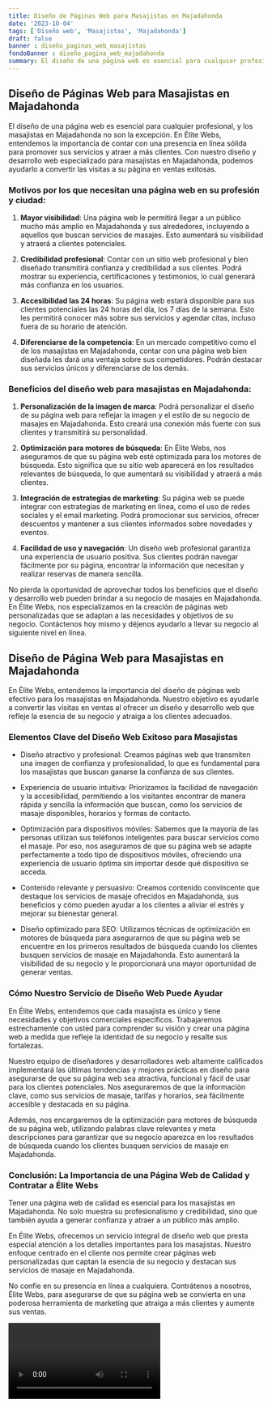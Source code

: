 ```yaml
---
title: Diseño de Páginas Web para Masajistas en Majadahonda
date: '2023-10-04'
tags: ['Diseño web', 'Masajistas', 'Majadahonda']
draft: false
banner : diseño_paginas_web_masajistas
fondoBanner : diseño_pagina_web_majadahonda
summary: El diseño de una página web es esencial para cualquier profesional, y los masajistas en Majadahonda no son la excepción. En Élite Webs, entendemos la importancia de contar con una presencia en línea sólida para promover sus servicios y atraer a más clientes. Con nuestro diseño y desarrollo web especializado para masajistas en Majadahonda, podemos ayudarlo a convertir las visitas a su página en ventas exitosas.
---
```


## Diseño de Páginas Web para Masajistas en Majadahonda

El diseño de una página web es esencial para cualquier profesional, y los masajistas en Majadahonda no son la excepción. En Élite Webs, entendemos la importancia de contar con una presencia en línea sólida para promover sus servicios y atraer a más clientes. Con nuestro diseño y desarrollo web especializado para masajistas en Majadahonda, podemos ayudarlo a convertir las visitas a su página en ventas exitosas.

### Motivos por los que necesitan una página web en su profesión y ciudad:

1. **Mayor visibilidad**: Una página web le permitirá llegar a un público mucho más amplio en Majadahonda y sus alrededores, incluyendo a aquellos que buscan servicios de masajes. Esto aumentará su visibilidad y atraerá a clientes potenciales.

2. **Credibilidad profesional**: Contar con un sitio web profesional y bien diseñado transmitirá confianza y credibilidad a sus clientes. Podrá mostrar su experiencia, certificaciones y testimonios, lo cual generará más confianza en los usuarios.

3. **Accesibilidad las 24 horas**: Su página web estará disponible para sus clientes potenciales las 24 horas del día, los 7 días de la semana. Esto les permitirá conocer más sobre sus servicios y agendar citas, incluso fuera de su horario de atención.

4. **Diferenciarse de la competencia**: En un mercado competitivo como el de los masajistas en Majadahonda, contar con una página web bien diseñada les dará una ventaja sobre sus competidores. Podrán destacar sus servicios únicos y diferenciarse de los demás.

### Beneficios del diseño web para masajistas en Majadahonda:

1. **Personalización de la imagen de marca**: Podrá personalizar el diseño de su página web para reflejar la imagen y el estilo de su negocio de masajes en Majadahonda. Esto creará una conexión más fuerte con sus clientes y transmitirá su personalidad.

2. **Optimización para motores de búsqueda**: En Élite Webs, nos aseguramos de que su página web esté optimizada para los motores de búsqueda. Esto significa que su sitio web aparecerá en los resultados relevantes de búsqueda, lo que aumentará su visibilidad y atraerá a más clientes.

3. **Integración de estrategias de marketing**: Su página web se puede integrar con estrategias de marketing en línea, como el uso de redes sociales y el email marketing. Podrá promocionar sus servicios, ofrecer descuentos y mantener a sus clientes informados sobre novedades y eventos.

4. **Facilidad de uso y navegación**: Un diseño web profesional garantiza una experiencia de usuario positiva. Sus clientes podrán navegar fácilmente por su página, encontrar la información que necesitan y realizar reservas de manera sencilla.

No pierda la oportunidad de aprovechar todos los beneficios que el diseño y desarrollo web pueden brindar a su negocio de masajes en Majadahonda. En Élite Webs, nos especializamos en la creación de páginas web personalizadas que se adaptan a las necesidades y objetivos de su negocio. Contáctenos hoy mismo y déjenos ayudarlo a llevar su negocio al siguiente nivel en línea.

<GifSeo />

<Cta />

## Diseño de Página Web para Masajistas en Majadahonda

En Élite Webs, entendemos la importancia del diseño de páginas web efectivo para los masajistas en Majadahonda. Nuestro objetivo es ayudarle a convertir las visitas en ventas al ofrecer un diseño y desarrollo web que refleje la esencia de su negocio y atraiga a los clientes adecuados.

### Elementos Clave del Diseño Web Exitoso para Masajistas

- Diseño atractivo y profesional: Creamos páginas web que transmiten una imagen de confianza y profesionalidad, lo que es fundamental para los masajistas que buscan ganarse la confianza de sus clientes.

- Experiencia de usuario intuitiva: Priorizamos la facilidad de navegación y la accesibilidad, permitiendo a los visitantes encontrar de manera rápida y sencilla la información que buscan, como los servicios de masaje disponibles, horarios y formas de contacto.

- Optimización para dispositivos móviles: Sabemos que la mayoría de las personas utilizan sus teléfonos inteligentes para buscar servicios como el masaje. Por eso, nos aseguramos de que su página web se adapte perfectamente a todo tipo de dispositivos móviles, ofreciendo una experiencia de usuario óptima sin importar desde qué dispositivo se acceda.

- Contenido relevante y persuasivo: Creamos contenido convincente que destaque los servicios de masaje ofrecidos en Majadahonda, sus beneficios y cómo pueden ayudar a los clientes a aliviar el estrés y mejorar su bienestar general.

- Diseño optimizado para SEO: Utilizamos técnicas de optimización en motores de búsqueda para asegurarnos de que su página web se encuentre en los primeros resultados de búsqueda cuando los clientes busquen servicios de masaje en Majadahonda. Esto aumentará la visibilidad de su negocio y le proporcionará una mayor oportunidad de generar ventas.

### Cómo Nuestro Servicio de Diseño Web Puede Ayudar

En Élite Webs, entendemos que cada masajista es único y tiene necesidades y objetivos comerciales específicos. Trabajaremos estrechamente con usted para comprender su visión y crear una página web a medida que refleje la identidad de su negocio y resalte sus fortalezas.

Nuestro equipo de diseñadores y desarrolladores web altamente calificados implementará las últimas tendencias y mejores prácticas en diseño para asegurarse de que su página web sea atractiva, funcional y fácil de usar para los clientes potenciales. Nos aseguraremos de que la información clave, como sus servicios de masaje, tarifas y horarios, sea fácilmente accesible y destacada en su página.

Además, nos encargaremos de la optimización para motores de búsqueda de su página web, utilizando palabras clave relevantes y meta descripciones para garantizar que su negocio aparezca en los resultados de búsqueda cuando los clientes busquen servicios de masaje en Majadahonda.

### Conclusión: La Importancia de una Página Web de Calidad y Contratar a Élite Webs

Tener una página web de calidad es esencial para los masajistas en Majadahonda. No solo muestra su profesionalismo y credibilidad, sino que también ayuda a generar confianza y atraer a un público más amplio.

En Élite Webs, ofrecemos un servicio integral de diseño web que presta especial atención a los detalles importantes para los masajistas. Nuestro enfoque centrado en el cliente nos permite crear páginas web personalizadas que captan la esencia de su negocio y destacan sus servicios de masaje en Majadahonda.

No confíe en su presencia en línea a cualquiera. Contrátenos a nosotros, Élite Webs, para asegurarse de que su página web se convierta en una poderosa herramienta de marketing que atraiga a más clientes y aumente sus ventas.

<Video />

<CtaBot job='Masajistas' city='Majadahonda'/>

<Gmaps query='Majadahonda+españa+maps' />
